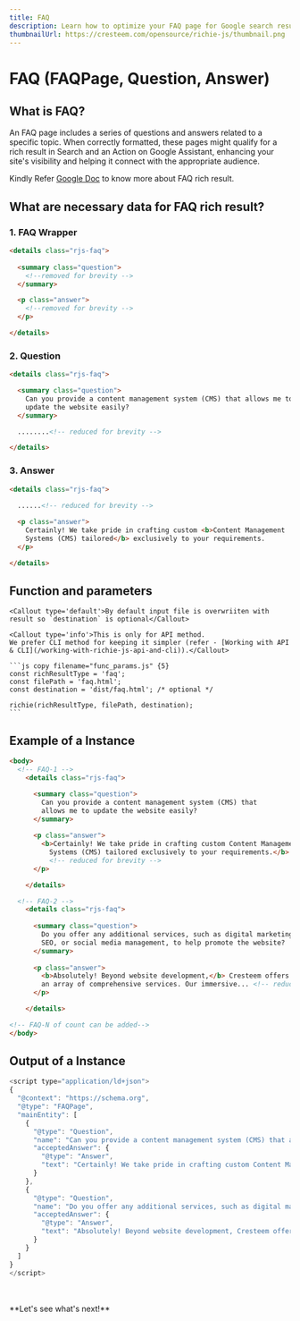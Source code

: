---
title: FAQ
description: Learn how to optimize your FAQ page for Google search results, including the necessary data for FAQ rich results, and improve your online visibility and site traffic.
thumbnailUrl: https://cresteem.com/opensource/richie-js/thumbnail.png
---

# FAQ (FAQPage, Question, Answer)

## What is FAQ?
An FAQ page includes a series of questions and answers related to a specific topic. When correctly formatted, these pages might qualify for a rich result in Search and an Action on Google Assistant, enhancing your site's visibility and helping it connect with the appropriate audience.

Kindly Refer [Google Doc](https://developers.google.com/search/docs/appearance/structured-data/faqpage) to know more about FAQ rich result.

## What are necessary data for FAQ rich result?

### 1. FAQ Wrapper
```html copy filename="faq.html" {1,11} /rjs-faq/
<details class="rjs-faq">
  
  <summary class="question">
    <!--removed for brevity -->
  </summary>

  <p class="answer">
    <!--removed for brevity -->
  </p>

</details>
```

### 2. Question
```html copy filename="faq.html" /question/ {3-6}  /rjs-faq/
<details class="rjs-faq">

  <summary class="question">
    Can you provide a content management system (CMS) that allows me to
    update the website easily?
  </summary>

  ........<!-- reduced for brevity -->

</details>
```

### 3. Answer
```html copy filename="faq.html" /answer/ {5-8}  /rjs-faq/
<details class="rjs-faq">
  
  ......<!-- reduced for brevity -->

  <p class="answer">
    Certainly! We take pride in crafting custom <b>Content Management
    Systems (CMS) tailored</b> exclusively to your requirements.
  </p>

</details>
```

    
## Function and parameters
    
    <Callout type='default'>By default input file is overwriiten with result so `destination` is optional</Callout>

    <Callout type='info'>This is only for API method.
    We prefer CLI method for keeping it simpler (refer - [Working with API & CLI](/working-with-richie-js-api-and-cli)).</Callout>

    ```js copy filename="func_params.js" {5}
    const richResultType = 'faq';
    const filePath = 'faq.html';
    const destination = 'dist/faq.html'; /* optional */
    
    richie(richResultType, filePath, destination);
    ```

## Example of a Instance

```html copy filename="faq.html"
<body>
  <!-- FAQ-1 -->
	<details class="rjs-faq">

      <summary class="question">
        Can you provide a content management system (CMS) that
        allows me to update the website easily?
      </summary>
      
      <p class="answer">
        <b>Certainly! We take pride in crafting custom Content Management
          Systems (CMS) tailored exclusively to your requirements.</b>
          <!-- reduced for brevity -->
      </p>

	</details>

  <!-- FAQ-2 -->
	<details class="rjs-faq">
    
      <summary class="question">
        Do you offer any additional services, such as digital marketing,
        SEO, or social media management, to help promote the website?
      </summary>
      
      <p class="answer">
        <b>Absolutely! Beyond website development,</b> Cresteem offers
        an array of comprehensive services. Our immersive... <!-- reduced for brevity --> 
      </p>

	</details>

<!-- FAQ-N of count can be added-->
</body>

```

## Output of a Instance

```js filename="faq.html" copy
<script type="application/ld+json">
{
  "@context": "https://schema.org",
  "@type": "FAQPage",
  "mainEntity": [
    {
      "@type": "Question",
      "name": "Can you provide a content management system (CMS) that allows me to update the website easily?",
      "acceptedAnswer": {
        "@type": "Answer",
        "text": "Certainly! We take pride in crafting custom Content Management Systems (CMS) tailored exclusively to your requirements...." <!-- reduced for brevity -->
      }
    },
    {
      "@type": "Question",
      "name": "Do you offer any additional services, such as digital marketing, SEO, or social media management, to help promote the website?",
      "acceptedAnswer": {
        "@type": "Answer",
        "text": "Absolutely! Beyond website development, Cresteem offers an array of comprehensive services. Our immersive digital marketing strategies are... <!-- reduced for brevity -->"
      }
    }
  ]
}
</script>
```
<br/>
<br/>
**Let's see what's next!**